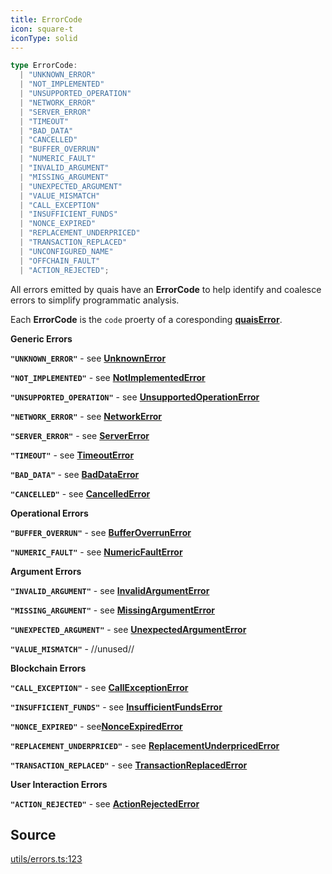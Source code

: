 ```yaml
---
title: ErrorCode
icon: square-t
iconType: solid
---
```


```ts
type ErrorCode: 
  | "UNKNOWN_ERROR"
  | "NOT_IMPLEMENTED"
  | "UNSUPPORTED_OPERATION"
  | "NETWORK_ERROR"
  | "SERVER_ERROR"
  | "TIMEOUT"
  | "BAD_DATA"
  | "CANCELLED"
  | "BUFFER_OVERRUN"
  | "NUMERIC_FAULT"
  | "INVALID_ARGUMENT"
  | "MISSING_ARGUMENT"
  | "UNEXPECTED_ARGUMENT"
  | "VALUE_MISMATCH"
  | "CALL_EXCEPTION"
  | "INSUFFICIENT_FUNDS"
  | "NONCE_EXPIRED"
  | "REPLACEMENT_UNDERPRICED"
  | "TRANSACTION_REPLACED"
  | "UNCONFIGURED_NAME"
  | "OFFCHAIN_FAULT"
  | "ACTION_REJECTED";
```

All errors emitted by quais have an **ErrorCode** to help identify and coalesce errors to simplify programmatic
analysis.

Each **ErrorCode** is the `code` proerty of a coresponding [**quaisError**](/sdk/content/interfaces/quaisError).

**Generic Errors**

**`"UNKNOWN_ERROR"`** - see [**UnknownError**](/sdk/content/interfaces/UnknownError)

**`"NOT_IMPLEMENTED"`** - see [**NotImplementedError**](/sdk/content/interfaces/NotImplementedError)

**`"UNSUPPORTED_OPERATION"`** - see [**UnsupportedOperationError**](/sdk/content/interfaces/UnsupportedOperationError)

**`"NETWORK_ERROR"`** - see [**NetworkError**](/sdk/content/interfaces/NetworkError)

**`"SERVER_ERROR"`** - see [**ServerError**](/sdk/content/interfaces/ServerError)

**`"TIMEOUT"`** - see [**TimeoutError**](/sdk/content/interfaces/TimeoutError)

**`"BAD_DATA"`** - see [**BadDataError**](/sdk/content/interfaces/BadDataError)

**`"CANCELLED"`** - see [**CancelledError**](/sdk/content/interfaces/CancelledError)

**Operational Errors**

**`"BUFFER_OVERRUN"`** - see [**BufferOverrunError**](/sdk/content/interfaces/BufferOverrunError)

**`"NUMERIC_FAULT"`** - see [**NumericFaultError**](/sdk/content/interfaces/NumericFaultError)

**Argument Errors**

**`"INVALID_ARGUMENT"`** - see [**InvalidArgumentError**](/sdk/content/interfaces/InvalidArgumentError)

**`"MISSING_ARGUMENT"`** - see [**MissingArgumentError**](/sdk/content/interfaces/MissingArgumentError)

**`"UNEXPECTED_ARGUMENT"`** - see [**UnexpectedArgumentError**](/sdk/content/interfaces/UnexpectedArgumentError)

**`"VALUE_MISMATCH"`** - //unused//

**Blockchain Errors**

**`"CALL_EXCEPTION"`** - see [**CallExceptionError**](/sdk/content/interfaces/CallExceptionError)

**`"INSUFFICIENT_FUNDS"`** - see [**InsufficientFundsError**](/sdk/content/interfaces/InsufficientFundsError)

**`"NONCE_EXPIRED"`** - see[**NonceExpiredError**](/sdk/content/interfaces/NonceExpiredError)

**`"REPLACEMENT_UNDERPRICED"`** - see [**ReplacementUnderpricedError**](/sdk/content/interfaces/ReplacementUnderpricedError)

**`"TRANSACTION_REPLACED"`** - see [**TransactionReplacedError**](/sdk/content/interfaces/TransactionReplacedError)

**User Interaction Errors**

**`"ACTION_REJECTED"`** - see [**ActionRejectedError**](/sdk/content/interfaces/ActionRejectedError)

## Source

[utils/errors.ts:123](https://github.com/dominant-strategies/quais-6.js/blob/e281b3ca939b91260332b67ef4ba6e8b0a3d4134/src/utils/errors.ts#L123)

